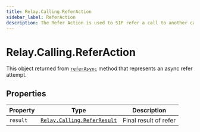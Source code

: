 ```yaml
---
title: Relay.Calling.ReferAction
sidebar_label: ReferAction
description: The Refer Action is used to SIP refer a call to another call.
---
```


[referasync]: /sdks/relay-realtime-sdk/v2/language/nodejs/calling/call#referasync
[relay-calling-referresult]: /sdks/relay-realtime-sdk/v2/language/nodejs/calling/results/refer-result

# Relay.Calling.ReferAction

This object returned from [`referAsync`][referasync] method that represents an async refer attempt.

## Properties

| Property | Type | Description |
| -------- | ---- | ----------- |
| `result` | [`Relay.Calling.ReferResult`][relay-calling-referresult] | Final result of refer |